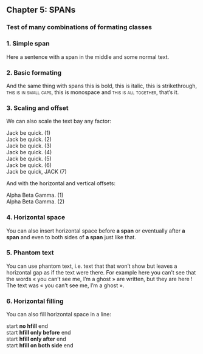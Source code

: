 :::{.chapter}
## Chapter 5: SPANs
### Test of many combinations of formating classes
:::

### 1. Simple span

Here a sentence with [a span in the middle]{} and some normal text.

### 2. Basic formating

And the same thing with spans [this is bold]{.bold}, [this is italic]{.italic},
[this is strikethrough]{.strikethrough}, [this is in small caps]{.smallcaps},
[this is monospace]{.monospace} and
[this is all together]{.bold .italic .strikethrough .smallcaps}, that's it.

### 3. Scaling and offset

We can also scale the text bay any factor:

:::{.noparindent}
| [Jack be quick. (1)]{scale=0.5}
| [Jack be quick. (2)]{scale=0.8}
| [Jack be quick. (3)]{scale=1.0}
| [Jack be quick. (4)]{scale=1.2}
| [Jack be quick. (5)]{scale=1.5}
| [Jack be quick. (6)]{scale=2.5}
| [Jack be quick, JACK (7)]{scale=1.2}
:::

And with the horizontal and vertical offsets:

:::{.noparindent}
| Alpha [Beta]{scale=1.25} Gamma. (1)
| Alpha [Beta]{scale=1.25,8em,1.3\nbs} Gamma. (2)\par
:::

### 4. Horizontal space

You can also insert horizontal space before [**a span**]{hspace_before=2cm} or
eventually after [**a span**]{hspace_after=2cm} and even to both sides of
[**a span**]{hspace_both=2cm} just like that.

### 5. Phantom text

You can use phantom text, i.e. text that that won't show but leaves a
horizontal gap as if the text were there. For example here you can't see that
the words « [you can't see me, I'm a ghost]{.phantom} » are written, but they
are here ! The text was « you can't see me, I'm a ghost ».

### 6. Horizontal filling

You can also fill horizontal space in a line:

:::{.noparindent}
| start **no hfill** end
| start [**hfill only before**]{hfill=before} end
| start [**hfill only after**]{hfill=after} end
| start [**hfill on both side**]{hfill=both} end
:::
